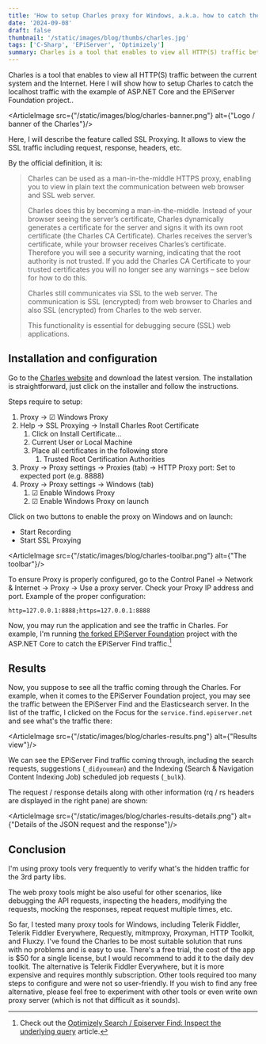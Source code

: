```yaml
---
title: 'How to setup Charles proxy for Windows, a.k.a. how to catch the localhost traffic with the example of ASP.NET Core project of the EPiServer Foundation'
date: '2024-09-08'
draft: false
thumbnail: '/static/images/blog/thumbs/charles.jpg'
tags: ['C-Sharp', 'EPiServer', 'Optimizely']
summary: Charles is a tool that enables to view all HTTP(S) traffic between the current system and the Internet. Here I will show how to setup Charles to catch the localhost traffic with the example of ASP.NET Core and the EPiServer Foundation project.
---
```


Charles is a tool that enables to view all HTTP(S) traffic between the current system and the Internet. Here I will show how to setup Charles to catch the localhost traffic with the example of ASP.NET Core and the EPiServer Foundation project..

<ArticleImage src={"/static/images/blog/charles-banner.png"} alt={"Logo / banner of the Charles"}/>

Here, I will describe the feature called SSL Proxying. It allows to view the SSL traffic including request, response, headers, etc.

By the official definition, it is:

> Charles can be used as a man-in-the-middle HTTPS proxy, enabling you to view in plain text the communication between web browser and SSL web server.
>
> Charles does this by becoming a man-in-the-middle. Instead of your browser seeing the server’s certificate, Charles dynamically generates a certificate for the server and signs it with its own root certificate (the Charles CA Certificate). Charles receives the server’s certificate, while your browser receives Charles’s certificate. Therefore you will see a security warning, indicating that the root authority is not trusted. If you add the Charles CA Certificate to your trusted certificates you will no longer see any warnings – see below for how to do this.
>
> Charles still communicates via SSL to the web server. The communication is SSL (encrypted) from web browser to Charles and also SSL (encrypted) from Charles to the web server.
>
> This functionality is essential for debugging secure (SSL) web applications.

## Installation and configuration

Go to the [Charles website](https://www.charlesproxy.com/) and download the latest version. The installation is straightforward, just click on the installer and follow the instructions.

Steps require to setup:

1. Proxy -> ☑ Windows Proxy
2. Help -> SSL Proxying -> Install Charles Root Certificate
    1. Click on Install Certificate...
    2. Current User or Local Machine
    3. Place all certificates in the following store
        1. Trusted Root Certification Authorities
3. Proxy -> Proxy settings -> Proxies (tab) -> HTTP Proxy port: Set to expected port (e.g. 8888)
4. Proxy -> Proxy settings -> Windows (tab)
    1. ☑ Enable Windows Proxy
    2. ☑ Enable Windows Proxy on launch

Click on two buttons to enable the proxy on Windows and on launch:
* Start Recording
* Start SSL Proxying

<ArticleImage src={"/static/images/blog/charles-toolbar.png"} alt={"The toolbar"}/>

To ensure Proxy is properly configured, go to the Control Panel -> Network & Internet -> Proxy -> Use a proxy server. Check your Proxy IP address and port. Example of the proper configuration:

```
http=127.0.0.1:8888;https=127.0.0.1:8888
```

Now, you may run the application and see the traffic in Charles. For example, I'm running [the forked EPiServer Foundation](https://github.com/dariusz-wozniak/OptimizelyFoundation) project with the ASP.NET Core to catch the EPiServer Find traffic.[^1]

## Results

Now, you suppose to see all the traffic coming through the Charles. For example, when it comes to the EPiServer Foundation project, you may see the traffic between the EPiServer Find and the Elasticsearch server. In the list of the traffic, I clicked on the Focus for the `service.find.episerver.net` and see what's the traffic there:

<ArticleImage src={"/static/images/blog/charles-results.png"} alt={"Results view"}/>

We can see the EPiServer Find traffic coming through, including the search requests, suggestions (`_didyoumean`) and the Indexing (Search & Navigation Content Indexing Job) scheduled job requests (`_bulk`).

The request / response details along with other information (rq / rs headers are displayed in the right pane) are shown:

<ArticleImage src={"/static/images/blog/charles-results-details.png"} alt={"Details of the JSON request and the response"}/>

## Conclusion

I'm using proxy tools very frequently to verify what's the hidden traffic for the 3rd party libs.

The web proxy tools might be also useful for other scenarios, like debugging the API requests, inspecting the headers, modifying the requests, mocking the responses, repeat request multiple times, etc.

So far, I tested many proxy tools for Windows, including Telerik Fiddler, Telerik Fiddler Everywhere, Requestly, mitmproxy, Proxyman, HTTP Toolkit, and Fluxzy. I've found the Charles to be most suitable solution that runs with no problems and is easy to use. There's a free trial, the cost of the app is $50 for a single license, but I would recommend to add it to the daily dev toolkit. The alternative is Telerik Fiddler Everywhere, but it is more expensive and requires monthly subscription. Other tools required too many steps to configure and were not so user-friendly. If you wish to find any free alternative, please feel free to experiment with other tools or even write own proxy server (which is not that difficult as it sounds).

[^1]: Check out the [Optimizely Search / Episerver Find: Inspect the underlying query](/blog/optimizely/search-inspect-query) article.
